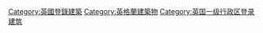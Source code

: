 [[Category:英國登錄建築|Category:英國登錄建築]]
[[Category:英格蘭建築物|Category:英格蘭建築物]]
[[Category:英国一级行政区登录建筑|Category:英国一级行政区登录建筑]]